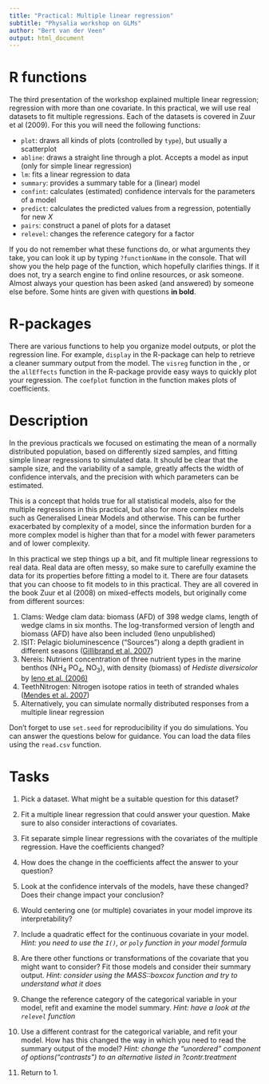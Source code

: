```yaml
---
title: "Practical: Multiple linear regression"
subtitle: "Physalia workshop on GLMs"
author: "Bert van der Veen"
output: html_document
---
```


# R functions

The third presentation of the workshop explained multiple linear regression; regression with more than one covariate. In this practical, we will use real datasets to fit multiple regressions. Each of the datasets is covered in Zuur et al (2009). For this you will need the following functions:

- `plot`: draws all kinds of plots (controlled by `type`), but usually a scatterplot
- `abline`: draws a straight line through a plot. Accepts a model as input (only for simple linear regression)
- `lm`: fits a linear regression to data
- `summary`: provides a summary table for a (linear) model
- `confint`: calculates (estimated) confidence intervals for the parameters of a model
- `predict`: calculates the predicted values from a regression, potentially for new $X$
- `pairs`: construct a panel of plots for a dataset
- `relevel`: changes the reference category for a factor

If you do not remember what these functions do, or what arguments they take, you can look it up by typing `?functionName` in the console. That will show you the help page of the function, which hopefully clarifies things. If it does not, try a search engine to find online resources, or ask someone. Almost always your question has been asked (and answered) by someone else before. Some hints are given with questions **in bold**.

# R-packages

There are various functions to help you organize model outputs, or plot the regression line. For example, `display` in the \texttt{arm} R-package can help to retrieve a cleaner summary output from the model. The `visreg` function in the \texttt{visreg}, or the `allEffects` function in the \texttt{effects} R-package provide easy ways to quickly plot your regression. The `coefplot` function in the \texttt{arm} function makes plots of coefficients.

# Description

In the previous practicals we focused on estimating the mean of a normally distributed population, based on differently sized samples, and fitting simple linear regressions to simulated data. It should be clear that the sample size, and the variability of a sample, greatly affects the width of confidence intervals, and the precision with which parameters can be estimated.

This is a concept that holds true for all statistical models, also for the multiple regressions in this practical, but also for more complex models such as Generalised Linear Models and otherwise. This can be further exacerbated by complexity of a model, since the information burden for a more complex model is higher than that for a model with fewer parameters and of lower complexity.

In this practical we step things up a bit, and fit multiple linear regressions to real data. Real data are often messy, so make sure to carefully examine the data for its properties before fitting a model to it. There are four datasets that you can choose to fit models to in this practical. They are all covered in the book Zuur et al (2008) on mixed-effects models, but originally come from different sources:

1. Clams: Wedge clam data: biomass (AFD) of 398 wedge clams, length of wedge clams in six months. The log-transformed version of length and biomass (AFD) have also been included (Ieno unpublished)
2. ISIT: Pelagic bioluminescence ("Sources") along a depth gradient in different seasons ([Gillibrand et al. 2007](https://www.int-res.com/abstracts/meps/v341/p37-44/))
3. Nereis: Nutrient concentration of three nutrient types in the marine benthos ($\text{NH}_4$ $\text{PO}_4$, $\text{NO}_3$), with density (biomass) of *Hediste diversicolor* by [Ieno et al. (2006)](https://www.int-res.com/abstracts/meps/v311/p263-271)
4. TeethNitrogen: Nitrogen isotope ratios in teeth of stranded whales ([Mendes et al. 2007](https://link.springer.com/article/10.1007/s00442-006-0612-z))
5. Alternatively, you can simulate normally distributed responses from a multiple linear regression

Don't forget to use `set.seed` for reproducibility if you do simulations. You can answer the questions below for guidance. You can load the data files using the `read.csv` function.

# Tasks

1. Pick a dataset. What might be a suitable question for this dataset?

2. Fit a multiple linear regression that could answer your question. Make sure to also consider interactions of covariates.

3. Fit separate simple linear regressions with the covariates of the multiple regression. Have the coefficients changed?

4. How does the change in the coefficients affect the answer to your question?

5. Look at the confidence intervals of the models, have these changed? Does their change impact your conclusion?

6. Would centering one (or multiple) covariates in your model improve its interpretability?

7. Include a quadratic effect for the continuous covariate in your model. *Hint: you need to use the `I()`, or `poly` function in your model formula*

8. Are there other functions or transformations of the covariate that you might want to consider? Fit those models and consider their summary output. *Hint: consider using the MASS::boxcox function and try to understand what it does*

9. Change the reference category of the categorical variable in your model, refit and examine the model summary. *Hint: have a look at the `relevel` function*

10. Use a different contrast for the categorical variable, and refit your model. How has this changed the way in which you need to read the summary output of the model? *Hint: change the "unordered" component of options("contrasts") to an alternative listed in ?contr.treatment*

11. Return to 1.



